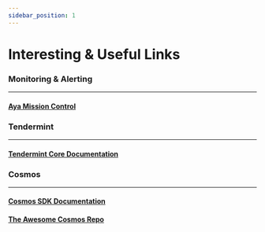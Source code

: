 ```yaml
---
sidebar_position: 1
---
```


# Interesting & Useful Links

### Monitoring & Alerting

---

#### [Aya Mission Control](https://github.com/Sbcdn/aya-mission-control/blob/main/INSTRUCTIONS.md)

### Tendermint

---

#### [Tendermint Core Documentation](https://docs.tendermint.com/v0.34/tendermint-core/)

### Cosmos

---

#### [Cosmos SDK Documentation](https://docs.cosmos.network/main)

#### [The Awesome Cosmos Repo](https://github.com/cosmos/awesome-cosmos)
